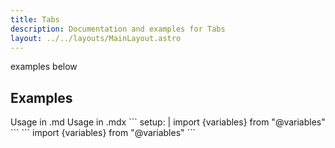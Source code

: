 ```yaml
---
title: Tabs
description: Documentation and examples for Tabs
layout: ../../layouts/MainLayout.astro
---
```



examples below

## Examples


<div classs="p-8 bg-red-100" >
<Tabs variant="lifted" size="large" client:visible>
  <Fragment slot="tab.1">Usage in .md</Fragment>
  <Fragment slot="tab.2">Usage in .mdx</Fragment>
  <Fragment slot="panel.1">
    ``` setup: | import {variables} from "@variables" ```
  </Fragment>
  <Fragment slot="panel.2">
    ``` import {variables} from "@variables" ```
  </Fragment>
</Tabs>
</div>